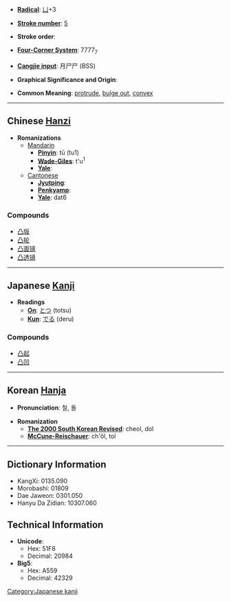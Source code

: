 * '''[[Wiktionary:Chinese radical index| Radical]]''': [[Wiktionary:Chinese radical index 凵|凵]]+3

* '''[[Wiktionary:Chinese total strokes index|Stroke number]]''': [[Wiktionary:Chinese total strokes index 5|5]]

* '''Stroke order''': 

* '''[[Wiktionary:Chinese four corner index|Four-Corner System]]''': 7777<sub>7</sub>

* '''[[Wiktionary:Chinese Cangjie index|Cangjie input]]''': 月尸尸 (BSS)

* '''Graphical Significance and Origin''': 

* '''Common Meaning''': [[protrude]], [[bulge out]], [[convex]]

----

== Chinese [[Hanzi]] ==

* '''Romanizations'''
** [[Mandarin]]
*** '''[[Pinyin]]''': tū (tu1)
*** '''[[Wade-Giles]]''': t'u<sup>1</sup>
*** '''[[Yale]]''': 
**[[Cantonese]]
***'''[[Jyutping]]''':
***'''[[Penkyamp]]''': 
***'''[[Yale]]''': dat6

===Compounds===
*[[凸版]]
*[[凸轮]]
*[[凸面镜]]
*[[凸透镜]]


----

== Japanese [[Kanji]] ==

* '''Readings'''
** '''[[On]]''': [[とつ]] (totsu)
** '''[[Kun]]''': [[でる]] (deru)

===Compounds===
*[[凸起]]
*[[凸凹]]


----

== Korean [[Hanja]] ==

* '''Pronunciation''': 철, 돌

* '''Romanization'''
** '''[[The 2000 South Korean Revised Romanization|The 2000 South Korean Revised]]''': cheol, dol
** '''[[McCune-Reischauer]]''': ch'ŏl, tol

----

== Dictionary Information ==

* KangXi: 0135.090
* Morobashi: 01809
* Dae Jaweon: 0301.050
* Hanyu Da Zidian: 10307.060

== Technical Information ==

* '''Unicode''':
** Hex: 51F8
** Decimal: 20984
* '''Big5''':
** Hex: A559
** Decimal: 42329

[[Category:Japanese kanji]]